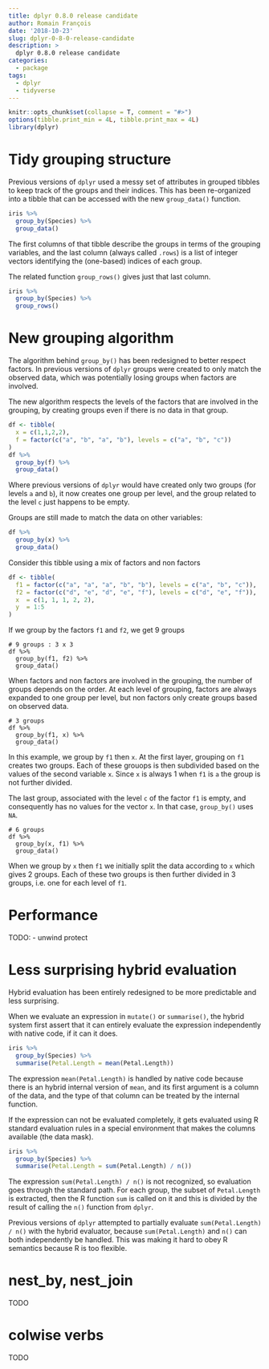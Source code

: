 ```yaml
---
title: dplyr 0.8.0 release candidate
author: Romain François
date: '2018-10-23'
slug: dplyr-0-8-0-release-candidate
description: > 
  dplyr 0.8.0 release candidate
categories:
  - package
tags:
  - dplyr
  - tidyverse
---
```


```r
knitr::opts_chunk$set(collapse = T, comment = "#>")
options(tibble.print_min = 4L, tibble.print_max = 4L)
library(dplyr)
```

# Tidy grouping structure

Previous versions of `dplyr` used a messy set of attributes in grouped
tibbles to keep track of the groups and their indices. This has been 
re-organized into a tibble that can be accessed with the new 
`group_data()` function. 

```r
iris %>% 
  group_by(Species) %>% 
  group_data()
```

The first columns of that tibble describe the groups in terms of the 
grouping variables, and the last column (always called `.rows`)
is a list of integer vectors identifying the (one-based) indices of 
each group. 

The related function `group_rows()` gives just that last column. 

```r
iris %>% 
  group_by(Species) %>% 
  group_rows()
```

# New grouping algorithm

The algorithm behind `group_by()` has been redesigned to better respect factors. 
In previous versions of `dplyr` groups were created to only match the observed data,
which was potentially losing groups when factors are involved. 

The new algorithm respects the levels of the factors that are involved in the 
grouping, by creating groups even if there is no data in that group. 

```r
df <- tibble(
  x = c(1,1,2,2), 
  f = factor(c("a", "b", "a", "b"), levels = c("a", "b", "c"))
)
df %>% 
  group_by(f) %>% 
  group_data()
```

Where previous versions of `dplyr` would have created only two groups (for levels `a` and `b`), 
it now creates one group per level, and the group related to the level `c` just happens to be 
empty. 

Groups are still made to match the data on other variables: 

```r
df %>% 
  group_by(x) %>% 
  group_data()
```

Consider this tibble using a mix of factors and non factors

```r
df <- tibble(
  f1 = factor(c("a", "a", "a", "b", "b"), levels = c("a", "b", "c")), 
  f2 = factor(c("d", "e", "d", "e", "f"), levels = c("d", "e", "f")), 
  x  = c(1, 1, 1, 2, 2), 
  y  = 1:5
)
```

If we group by the factors `f1` and `f2`, we get 9 groups

```
# 9 groups : 3 x 3
df %>% 
  group_by(f1, f2) %>% 
  group_data()
```

When factors and non factors are involved in the grouping, the number of 
groups depends on the order. At each level of grouping, factors are always expanded
to one group per level, but non factors only create groups based on observed data. 

```
# 3 groups
df %>% 
  group_by(f1, x) %>% 
  group_data()
```

In this example, we group by `f1` then `x`. At the first layer, grouping on `f1` creates
two groups. Each of these grouops is then subdivided based on the values of the second 
variable `x`. Since `x` is always 1 when `f1` is `a` the group is not 
further divided. 

The last group, associated with the level `c` of the factor `f1` is empty, and 
consequently has no values for the vector `x`. In that case, `group_by()` uses 
`NA`. 

```
# 6 groups
df %>% 
  group_by(x, f1) %>% 
  group_data()
```

When we group by `x` then `f1` we initially split the data according to `x` which 
gives 2 groups. Each of these two groups is then further divided in 3 groups, 
i.e. one for each level of `f1`. 

# Performance

TODO: 
 - unwind protect

# Less surprising hybrid evaluation

Hybrid evaluation has been entirely redesigned to be more predictable 
and less surprising. 

When we evaluate an expression in `mutate()` or `summarise()`, the hybrid system
first assert that it can entirely evaluate the expression independently with native code, 
if it can it does. 

```r
iris %>% 
  group_by(Species) %>% 
  summarise(Petal.Length = mean(Petal.Length))
```

The expression `mean(Petal.Length)` is handled by native code because there is an hybrid 
internal version of `mean`, and its first argument is a column of the data, and the type of 
that column can be treated by the internal function. 

If the expression can not be evaluated completely, it gets evaluated using R standard 
evaluation rules in a special environment that makes the columns available (the data mask). 

```r
iris %>% 
  group_by(Species) %>% 
  summarise(Petal.Length = sum(Petal.Length) / n())
```

The expression `sum(Petal.Length) / n()` is not recognized, so evaluation goes through the 
standard path. For each group, the subset of `Petal.Length` is extracted, then the R function `sum` 
is called on it and this is divided by the result of calling the `n()` function from `dplyr`. 

Previous versions of `dplyr` attempted to partially evaluate `sum(Petal.Length) / n()` with the 
hybrid evaluator, because `sum(Petal.Length)` and `n()` can both independently be handled. This was 
making it hard to obey R semantics because R is too flexible. 

# nest_by, nest_join

TODO

# colwise verbs

TODO 
